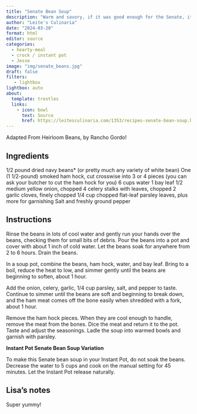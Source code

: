 ```yaml
---
title: "Senate Bean Soup"
description: "Warm and savory, if it was good enough for the Senate, it's good enough for me"
author: "Leite's Culinaria"
date: "2024-03-20"
format: html
editor: source
categories:
  - hearty-meal
  - crock / instant pot
  - Jesse
image: "img/senate_beans.jpg"
draft: false
filters:
   - lightbox
lightbox: auto
about:
  template: trestles
  links:
    - icon: bowl
      text: Source
      href: https://leitesculinaria.com/1353/recipes-senate-bean-soup.html
---
```


Adapted From Heirloom Beans, by Rancho Gordo! 

## Ingredients

1/2 pound dried navy beans* (or pretty much any variety of white bean)
One (1 1/2-pound) smoked ham hock, cut crosswise into 3 or 4 pieces (you can ask your butcher to cut the ham hock for you)
6 cups water
1 bay leaf
1/2 medium yellow onion, chopped
4 celery stalks with leaves, chopped
2 garlic cloves, finely chopped
1/4 cup chopped flat-leaf parsley leaves, plus more for garnishing
Salt and freshly ground pepper

## Instructions

Rinse the beans in lots of cool water and gently run your hands over the beans, checking them for small bits of debris. Pour the beans into a pot and cover with about 1 inch of cold water. Let the beans soak for anywhere from 2 to 6 hours. Drain the beans.

In a soup pot, combine the beans, ham hock, water, and bay leaf. Bring to a boil, reduce the heat to low, and simmer gently until the beans are beginning to soften, about 1 hour.

Add the onion, celery, garlic, 1/4 cup parsley, salt, and pepper to taste. Continue to simmer until the beans are soft and beginning to break down, and the ham meat comes off the bone easily when shredded with a fork, about 1 hour.

Remove the ham hock pieces. When they are cool enough to handle, remove the meat from the bones. Dice the meat and return it to the pot. Taste and adjust the seasonings. Ladle the soup into warmed bowls and garnish with parsley.

**Instant Pot Senate Bean Soup Variation**

To make this Senate bean soup in your Instant Pot, do not soak the beans. Decrease the water to 5 cups and cook on the manual setting for 45 minutes. Let the Instant Pot release naturally.

## Lisa's notes

Super yummy! 
